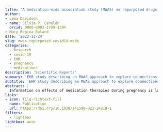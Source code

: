 ```yaml
---
title: "A medication-wide association study (MWAS) on repurposed drugs for COVID-19 with Pre-pandemic prescription medication exposure and pregnancy outcomes"
author: 
- Lena Davidson
- name: Silvia P. Canelón
  orcid: 0000-0003-1709-1394
- Mary Regina Boland
date: '2022-11-24'
slug: mwas-repurposed-covid19-meds
categories:
  - Research
  - covid-19
  - EHR
  - pregnancy
  - medications
description: 'Scientific Reports'
summary: 'EHR study describing an MWAS approach to explore connections between exposure to repurposed COVID-19 prescription medications and the risk of cesarean section, preterm birth, and stillbirth'
subtitle: 'EHR study describing an MWAS approach to explore connections between exposure to repurposed COVID-19 prescription medications and the risk of cesarean section, preterm birth, and stillbirth'
abstract: |
  Information on effects of medication therapies during pregnancy is lacking as pregnant patients are often excluded from clinical trials. This retrospective study explores the potential of using electronic health record (EHR) data to inform safety profiles of repurposed COVID medication therapies on pregnancy outcomes using pre-COVID data. We conducted a medication-wide association study (MWAS) on prescription medication exposures during pregnancy and the risk of cesarean section, preterm birth, and stillbirth, using EHR data between 2010–2017 on deliveries at PennMedicine. Repurposed drugs studied for treatment of COVID-19 were extracted from ClinicalTrials.gov (n = 138). We adjusted for known comorbidities diagnosed within 2 years prior to birth. Using previously developed medication mapping and delivery-identification algorithms, we identified medication exposure in 2,830 of a total 63,334 deliveries; from 138 trials, we found 31 medications prescribed and included in our cohort. We found 21 (68%) of the 31 medications were not positively associated with increased risk of the outcomes examined. With caution, these medications warrant potential for inclusion of pregnant individuals in future studies, while drugs found to be associated with pregnancy outcomes require further investigation. MWAS facilitates hypothesis-driven evaluation of drug safety across all prescription medications, revealing potential drug candidates for further research.
links:
- icon: file-richtext-fill
  name: Publication
  url: https://doi.org/10.1038/s41598-022-24218-1
filters:
  - lightbox
lightbox: auto
---
```


